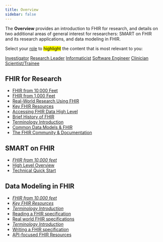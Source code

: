 ```yaml
---
title: Overview
sidebar: false
---
```


The **Overview** provides an introduction to FHIR for research, and details on two additional areas of general interest for researchers: SMART on FHIR and its research applications, and data modeling in FHIR.

Select your [role](/roles.html) to <mark>highlight</mark> the content that is most relevant to you:

<a href="#" class="btn-role" data-role="investigator">Investigator</a>
<a href="#" class="btn-role" data-role="research-leader" class="fw-bold text-decoration-none">Research Leader</a>
<a href="#" class="btn-role" data-role="informaticist">Informaticist</a>
<a href="#" class="btn-role" data-role="software-engineer">Software Engineer</a>
<a href="#" class="btn-role" data-role="clinician-scientist">Clinician Scientist/Trainee</a>

## FHIR for Research

-   [FHIR from 10,000 Feet](/modules/fhir-from-10000-ft.qmd)
-   [FHIR from 1,000 Feet](/modules/fhir-from-1000-ft.qmd)
-   [Real-World Research Using FHIR](/modules/fhir-research.qmd)
-   [Key FHIR Resources](/modules/key-fhir-resources.qmd)
-   [Accessing FHIR Data High Level](#)
-   [Brief History of FHIR](#)
-   [Terminology Introduction](/modules/terminology.qmd)
-   [Common Data Models & FHIR](#)
-   [The FHIR Community & Documentation](/modules/fhir-community.qmd)

## SMART on FHIR

-   [*FHIR from 10,000 feet*](/modules/fhir-from-10000-ft.qmd)
-   [High Level Overview](/modules/smart-on-fhir-intro.qmd)
-   [Technical Quick Start](/modules/smart-on-fhir-tech.qmd)

## Data Modeling in FHIR

-   [*FHIR from 10,000 feet*](/modules/fhir-from-10000-ft.qmd)
-   [*Key FHIR Resources*](/modules/key-fhir-resources.qmd)
-   [*Terminology Introduction*](/modules/key-fhir-resources.qmd)
-   [Reading a FHIR specification](/modules/data-modeling-reading-igs.qmd)
-   [Real world FHIR specifications](/modules/data-modeling-real-world-igs.qmd)
-   [*Terminology Introduction*](/modules/terminology.qmd)
-   [Writing a FHIR specification](#)
-   [API-focused FHIR Resources](#)

<script src="../modules/mappings.js"></script>
<script>

/* constant variable role_module_map: array<object> [
 *   {
 *     role: string
 *     modules: array<string> (substring of each html link such that it uniquely identifies a module)
 *   }
 * ]
 *
 * TODO: ideally extract this from each qmd file's frontmatter, or define this in one json file and let each file build off of it
 *
 */
const all_modules = document.querySelectorAll("section>ul>li");

/* select_modules(string)
 *   highlights modules corresponding to role via role_module_map
 *   param: string - role name in lower kebab case
 */
function select_modules(string) {
    // remove all highlights
    all_modules.forEach((li_node) => {
        //console.log("removing highlight for ", li_node);

        var mark_node = li_node.firstChild;
        var a_node = mark_node.firstChild;

        if( mark_node.nodeName == "MARK" ) {
            li_node.removeChild(mark_node);
            li_node.appendChild(a_node);
        }
    });

    // add highlights based on role_module_map
    role_module_map.forEach((mapping) => {
        if( mapping.role == string ) {
            mapping.modules.forEach((interest_module) => {
                document.querySelectorAll(`[href*="${interest_module}"]`).forEach((interest_a_node) => {

                    //console.log("selecting module ", interest_a_node);

                    var interest_li_node = interest_a_node.parentNode;
                    var mark_node = document.createElement("mark");
                    interest_li_node.appendChild(mark_node);
                    mark_node.appendChild(interest_a_node);

                    //console.log("appended ", interest_a_node, " to ", mark_node);
                });
            });
            return;
        }
    })
}


/* select_role(string)
 *   clears any previous selected roles
 *   highlights the selected role
 */
function select_role(string) {
    document.querySelectorAll("[data-role]").forEach((a_node) => {
        a_node.classList.remove("fw-bold");
        a_node.classList.remove("text-decoration-none");

        var mark_node = a_node.firstChild;
        var text_node = mark_node.firstChild;

        if( mark_node.nodeName == "MARK" ) {
            a_node.removeChild(mark_node);
            a_node.appendChild(text_node);
        }
    });

    var selected_a_node = document.querySelector(`[data-role="${string}"]`);
    selected_a_node.classList.add("fw-bold");
    selected_a_node.classList.add("text-decoration-none");

    var text_node = selected_a_node.firstChild;
    var mark_node = document.createElement("mark");

    selected_a_node.appendChild(mark_node);
    mark_node.appendChild(text_node);
}


// trigger role selection on clicking <a data-role=...>
document.querySelectorAll("a[data-role]").forEach((role_link) => {
    role_link.addEventListener("click", (e) => {
        var role = e.target.dataset.role;
        select_role(role);
        select_modules(role);
    });
});

</script>
